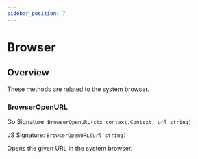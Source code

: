 ```yaml
---
sidebar_position: 7
---
```


# Browser

## Overview

These methods are related to the system browser.

### BrowserOpenURL

Go Signature: `BrowserOpenURL(ctx context.Context, url string)`

JS Signature: `BrowserOpenURL(url string)`

Opens the given URL in the system browser.
